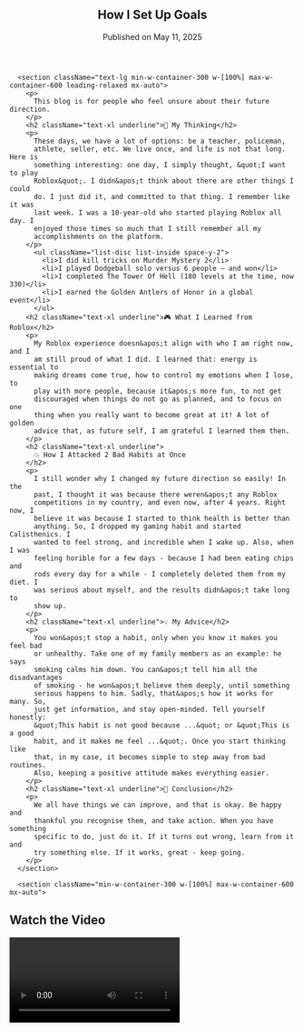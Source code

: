 
<article className="w-[100dvw] px-4 md:px-8 py-12 mx-auto flex flex-col gap-1 text-white">
      <header className="text-start min-w-container-300 w-[100%] max-w-container-600 mx-auto">
        <h1 className="text-2xl md:text-3xl font-extrabold tracking-tight leading-tight">
          How I Set Up Goals
        </h1>
        <p className="relative -top-48I text-sm text-gray-300">Published on May 11, 2025</p>
      </header>

      <section className="text-lg min-w-container-300 w-[100%] max-w-container-600 leading-relaxed mx-auto">
        <p>
          This blog is for people who feel unsure about their future direction.
        </p>
        <h2 className="text-xl underline">🧠 My Thinking</h2>
        <p>
          These days, we have a lot of options: be a teacher, policeman,
          athlete, seller, etc. We live once, and life is not that long. Here is
          something interesting: one day, I simply thought, &quot;I want to play
          Roblox&quot;. I didn&apos;t think about there are other things I could
          do. I just did it, and committed to that thing. I remember like it was
          last week. I was a 10-year-old who started playing Roblox all day. I
          enjoyed those times so much that I still remember all my
          accomplishments on the platform.
        </p>
          <ul className="list-disc list-inside space-y-2">
            <li>I did kill tricks on Murder Mystery 2</li>
            <li>I played Dodgeball solo versus 6 people – and won</li>
            <li>I completed The Tower Of Hell (180 levels at the time, now 330)</li>
            <li>I earned the Golden Antlers of Honor in a global event</li>
          </ul>
        <h2 className="text-xl underline">🎮 What I Learned from Roblox</h2>
        <p>
          My Roblox experience doesn&apos;t align with who I am right now, and I
          am still proud of what I did. I learned that: energy is essential to
          making dreams come true, how to control my emotions when I lose, to
          play with more people, because it&apos;s more fun, to not get
          discouraged when things do not go as planned, and to focus on one
          thing when you really want to become great at it! A lot of golden
          advice that, as future self, I am grateful I learned them then.
        </p>
        <h2 className="text-xl underline">
          💥 How I Attacked 2 Bad Habits at Once
        </h2>
        <p>
          I still wonder why I changed my future direction so easily! In the
          past, I thought it was because there weren&apos;t any Roblox
          competitions in my country, and even now, after 4 years. Right now, I
          believe it was because I started to think health is better than
          anything. So, I dropped my gaming habit and started Calisthenics. I
          wanted to feel strong, and incredible when I wake up. Also, when I was
          feeling horible for a few days - because I had been eating chips and
          rods every day for a while - I completely deleted them from my diet. I
          was serious about myself, and the results didn&apos;t take long to
          show up.
        </p>
        <h2 className="text-xl underline">💡 My Advice</h2>
        <p>
          You won&apos;t stop a habit, only when you know it makes you feel bad
          or unhealthy. Take one of my family members as an example: he says
          smoking calms him down. You can&apos;t tell him all the disadvantages
          of smoking - he won&apos;t believe them deeply, until something
          serious happens to him. Sadly, that&apos;s how it works for many. So,
          just get information, and stay open-minded. Tell yourself honestly:
          &quot;This habit is not good because ...&quot; or &quot;This is a good
          habit, and it makes me feel ...&quot;. Once you start thinking like
          that, in my case, it becomes simple to step away from bad routines.
          Also, keeping a positive attitude makes everything easier.
        </p>
        <h2 className="text-xl underline">🏁 Conclusion</h2>
        <p>
          We all have things we can improve, and that is okay. Be happy and
          thankful you recognise them, and take action. When you have something
          specific to do, just do it. If it turns out wrong, learn from it and
          try something else. If it works, great - keep going.
        </p>
      </section>

      <section className="min-w-container-300 w-[100%] max-w-container-600 mx-auto">

  <h2 className="text-xl font-semibold mb-4">Watch the Video</h2>
  <video controls className="w-full rounded-xl shadow-lg">
    <source src="/videos/settinggoals.mp4" type="video/mp4" />
    Your browser does not support the video tag.
  </video>
</section>

<footer className="mt-96M min-w-container-300 w-[100%] max-w-container-600 mx-auto">
  <FooterButton />
</footer>
    </article>

